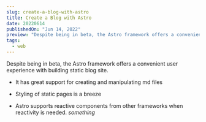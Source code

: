 ```yaml
---
slug: create-a-blog-with-astro
title: Create a Blog with Astro
date: 20220614
publishedOn: "Jun 14, 2022"
preview: "Despite being in beta, the Astro framework offers a convenient user experience with building static blog site."
tags:
  - web
---
```



<Box>
Despite being in beta, the Astro framework offers a convenient user experience with building static blog site.

- It has great support for creating and manipulating md files

- Styling of static pages is a breeze
- Astro supports reactive components from other frameworks when reactivity is needed.
  _something_
</Box>
